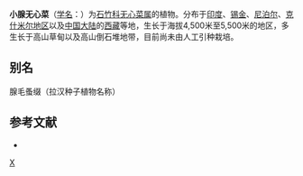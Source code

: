 {{Speciesbox
| taxon = Arenaria(植物) glanduligera
| binomial_authority = Edgew. ex Edgew. et Hook. f.
}}

'''小腺无心菜'''（[[学名|学名]]：{{lang|la|''Arenaria glanduligera''}}）为[[石竹科|石竹科]][[无心菜属|无心菜属]]的植物。分布于[[印度|印度]]、[[锡金|锡金]]、[[尼泊尔|尼泊尔]]、[[克什米尔地区|克什米尔地区]]以及[[中国大陆|中国大陆]]的[[西藏|西藏]]等地，生长于海拔4,500米至5,500米的地区，多生长于高山草甸以及高山倒石堆地带，目前尚未由人工引种栽培。

== 别名 ==
腺毛蚤缀（拉汉种子植物名称）

== 参考文献 ==
<div class="references-small">
* {{cite web| url =http://www.bioinfo.cn/db05/KmzwSpecies.php?action=view&id=3654| title =小腺无心菜| work =《中国高等植物数据库全库》| publisher =中国科学院微生物研究所| author =昆明植物研究所| accessdate =2009-02-24| deadurl =yes| archiveurl =https://web.archive.org/web/20160305042757/http://www.bioinfo.cn/db05/KmzwSpecies.php?action=view&id=3654| archivedate =2016-03-05}}
</div>
{{Taxonbar|from=Q10960063}}

[[Category:无心菜属|X]]